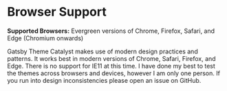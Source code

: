 <Seo
  title="Browser Support"
  description="Gatsby Theme Catalyst makes use of CSS Grid and other modern development patterns, currently it supports evergreen versions of Edge, Safari, Chrome and Firefox. Gatsby Theme Catalyst is an opinionated set of integrated themes and starters to accelerate your next Gatsby project."
/>

# Browser Support

**Supported Browsers:** Evergreen versions of Chrome, Firefox, Safari, and Edge (Chromium onwards)

Gatsby Theme Catalyst makes use of modern design practices and patterns. It works best in modern versions of Chrome, Safari, Firefox, and Edge. There is no support for IE11 at this time. I have done my best to test the themes across browsers and devices, however I am only one person. If you run into design inconsistencies please open an issue on GitHub.
